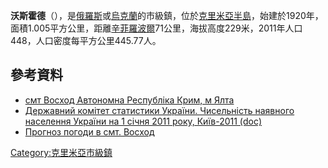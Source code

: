 {{No footnotes|time=2015-09-16T14:45:57+00:00}}
'''沃斯霍德'''（{{lang-ru|Восход}}），是[[俄羅斯|俄羅斯]]或[[烏克蘭|烏克蘭]]的市級鎮，位於[[克里米亞半島|克里米亞半島]]，始建於1920年，面積1.005平方公里，距離[[辛菲羅波爾|辛菲羅波爾]]71公里，海拔高度229米，2011年人口448，人口密度每平方公里445.77人。

==參考資料==
*[http://gska2.rada.gov.ua/pls/z7502/A005?rdat1=15.02.2009&rf7571=1308 смт Восход Автономна Республіка Крим, м Ялта]{{dead link|date=2018年3月 |bot=InternetArchiveBot |fix-attempted=yes }}
*[https://web.archive.org/web/20121010205321/http://stat6.stat.lviv.ua/PXWEB2007/ukr/publ/2011/chnas.zip Державний комітет статистики України. Чисельність наявного населення України на 1 січня 2011 року, Київ-2011 (doc)]
*[http://weather.in.ua/ua/krym/4683 Прогноз погоди в смт. Восход] {{Wayback|url=http://weather.in.ua/ua/krym/4683 |date=20200805230930 }}

{{coord|44|30|53|N|34|11|5|E|scale:30000|display=title}}

{{DEFAULTSORT:Восход}}
[[Category:克里米亞市級鎮|Category:克里米亞市級鎮]]


{{Crimea-geo-stub}}